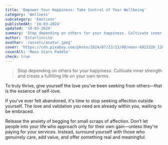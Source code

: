 ```yaml
---
title: 'Empower Your Happiness: Take Control of Your Wellbeing'
category: 'Wellness'
subcategory: 'Emotions'
publishedAt: '10-03-2024'
updated: '10-03-2024'
summary: 'Stop depending on others for your happiness. Cultivate inner strength and create a fulfilling life on your own terms.'
author: 'Estarlincito'
avathar: '/assets/avatar.jpeg'
cover: 'https://cdn.pixabay.com/photo/2024/07/23/13/08/moon-8915326_1280.png'
coverAlt: 'Moon Stars Paddle'
check: true
---
```


<Introduction>

> Stop depending on others for your happiness. Cultivate inner strength and create a fulfilling life on your own terms.

</Introduction>

<Contents>

To truly thrive, give yourself the love you've been seeking from others—that is the essence of self-love.

If you've ever felt abandoned, it's time to stop seeking affection outside yourself. The love and validation you need are already within you, waiting to be embraced.

Release the anxiety of begging for small scraps of affection. Don’t let people into your life who approach only for their own gain—unless they're paying for your services. Instead, surround yourself with those who genuinely care, add value, and offer something real and meaningful.

</Contents>
